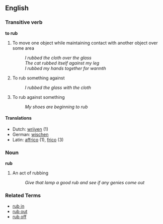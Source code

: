 == English ==

=== Transitive verb ===
'''to rub'''

# To move one object while maintaining contact with another object over some area
#: ''I rubbed the cloth over the glass''
#: ''The cat rubbed itself against my leg''
#: ''I rubbed my hands together for warmth''
# To rub something against
#: ''I rubbed the glass with the cloth''
# To rub against something
#: ''My shoes are beginning to rub''

====Translations====
*Dutch: [[wrijven]] (1)
*German: [[wischen]]
*Latin: [[affrico]] (1), [[frico]] (3)

=== Noun ===
'''rub'''

# An act of rubbing
#: ''Give that lamp a good rub and see if any genies come out''

=== Related Terms ===

*[[rub in]]
*[[rub out]]
*[[rub off]]